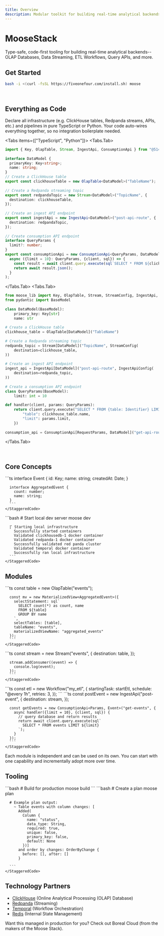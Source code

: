 ```yaml
---
title: Overview
description: Modular toolkit for building real-time analytical backends
---
```



# MooseStack

<div className="flex items-center gap-4 my-8 flex-wrap">
  <IconBadge Icon={PathConfig.quickstart.icon} label="5 minute setup" variant="moose" />
  <IconBadge Icon={Database} label="Pre-integrated ClickHouse, Redpanda, Temporal" variant="moose" />
  <IconBadge Icon={Laptop} label="Hot-reload development" variant="moose" />
</div>

Type-safe, code-first tooling for building real-time analytical backends--OLAP Databases, Data Streaming, ETL Workflows, Query APIs, and more.

## Get Started
```bash filename="Install Moose" copy
bash -i <(curl -fsSL https://fiveonefour.com/install.sh) moose
```

<CTACards rows={3} columns={1}>
  <CTACard
    title="5-minute Quickstart"
    description="Start with a simple demo app to get a feel for Moose"
    ctaLink={PathConfig.quickstart.path}
    Icon={PathConfig.quickstart.icon}
    variant="default"
    orientation="horizontal"
  />
  <CTACard
    title="Start with your existing ClickHouse database"
    description="Works with your current data - zero migration required"
    ctaLink={PathConfig.fromClickhouse.path}
    Icon={PathConfig.fromClickhouse.icon}
    variant="default"
    orientation="horizontal"
  />
  <CTACard
    title="Bootstrap with an Area Code Template"
    description="Start with a template for integrating Moose with complex microservices architectures"
    ctaLink="https://github.com/514-labs/area-code"
    Icon={Github}
    variant="default"
    orientation="horizontal"
  />
</CTACards>

<br />

## Everything as Code

Declare all infrastructure (e.g. ClickHouse tables, Redpanda streams, APIs, etc.) and pipelines in pure TypeScript or Python. Your code auto-wires everything together, so no integration boilerplate needed.

<Tabs items={["TypeScript", "Python"]}>
<Tabs.Tab>
```ts filename="Complete Analytical Backend in 1 TS file" copy
import { Key, OlapTable, Stream, IngestApi, ConsumptionApi } from "@514labs/moose-lib";
 
interface DataModel {
  primaryKey: Key<string>;
  name: string;
}
// Create a ClickHouse table
export const clickhouseTable = new OlapTable<DataModel>("TableName");
 
// Create a Redpanda streaming topic
export const redpandaTopic = new Stream<DataModel>("TopicName", {
  destination: clickhouseTable,
});
 
// Create an ingest API endpoint
export const ingestApi = new IngestApi<DataModel>("post-api-route", {
  destination: redpandaTopic,
});
 
// Create consumption API endpoint
interface QueryParams {
  limit?: number;
}
export const consumptionApi = new ConsumptionApi<QueryParams, DataModel[]>("get-api-route", 
  async ({limit = 10}: QueryParams, {client, sql}) => {
    const result = await client.query.execute(sql`SELECT * FROM ${clickhouseTable} LIMIT ${limit}`);
    return await result.json();
  }
);
```
</Tabs.Tab>
<Tabs.Tab>
```python filename="Complete Analytical Backend in 1 Python file" copy
from moose_lib import Key, OlapTable, Stream, StreamConfig, IngestApi, IngestApiConfig, ConsumptionApi
from pydantic import BaseModel
 
class DataModel(BaseModel):
    primary_key: Key[str]
    name: str
 
# Create a ClickHouse table
clickhouse_table = OlapTable[DataModel]("TableName")
 
# Create a Redpanda streaming topic
redpanda_topic = Stream[DataModel]("TopicName", StreamConfig(
    destination=clickhouse_table,
))
 
# Create an ingest API endpoint
ingest_api = IngestApi[DataModel]("post-api-route", IngestApiConfig(
    destination=redpanda_topic,
))
 
# Create a consumption API endpoint
class QueryParams(BaseModel):
    limit: int = 10
 
def handler(client, params: QueryParams):
    return client.query.execute("SELECT * FROM {table: Identifier} LIMIT {limit: Int32}", {
        "table": clickhouse_table.name,
        "limit": params.limit,
    })
 
consumption_api = ConsumptionApi[RequestParams, DataModel]("get-api-route", query_function=handler)
``` 
</Tabs.Tab>
</Tabs>

<br />

## Core Concepts

<StaggeredCards>
<StaggeredCard>
 <StaggeredContent
      title="Data Modeling"
      description="Model all of your infrastructure in native TypeScript or Python. Share the same types across all components."
      cta={{
        label: "Learn more",
        href: PathConfig.dataModeling.path,
        variant: "outline",
      }}
    />
    <StaggeredCode>
      ```ts
      interface Event {
        id: Key<string>;
        name: string;
        createdAt: Date;
      }

      interface AggregatedEvent {
        count: number;
        name: string;
      }
      ```
    </StaggeredCode>
  </StaggeredCard>

  <StaggeredCard className="border-t">
    <StaggeredContent
      title="Local Development Environment"
      description="Run your entire analytical backend on your laptop, hot reloading schema migrations as you work."
      cta={{
        label: "Learn more",
        href: PathConfig.localDev.path,
        variant: "outline",
      }}
    />
    <StaggeredCode>
      ```bash
      # Start local dev server
      moose dev

      ⡏ Starting local infrastructure
        Successfully started containers
        Validated clickhousedb-1 docker container
        Validated redpanda-1 docker container
        Successfully validated red panda cluster
        Validated temporal docker container
        Successfully ran local infrastructure
      ```
    </StaggeredCode>
  </StaggeredCard>
</StaggeredCards>


## Modules
<StaggeredCards>
  
  <StaggeredCard className="border-t">
    <StaggeredContent
      isMooseModule={true}
      title="OLAP"
      description="Store and query data with ClickHouse's columnar engine—100x faster than traditional databases for analytics. Manage tables, materialized views, and data migrations in code."
      cta={{
        label: "Learn more",
        href: PathConfig.olap.path,
        variant: "outline",
      }}
    />
    <StaggeredCode>
      ```ts
      const table = new OlapTable<Event>("events");

      const mv = new MaterializedView<AggregatedEvent>({
        selectStatement: sql`
          SELECT count(*) as count, name
          FROM ${table}
          GROUP BY name
        `,
        selectTables: [table],
        tableName: "events",
        materializedViewName: "aggregated_events"
      });
      ```
    </StaggeredCode>
  </StaggeredCard>

  <StaggeredCard className="border-t">
    <StaggeredContent
      isMooseModule={true}
      title="Streaming"
      description="Build real-time data pipelines with Kafka/Redpanda streams and transformations in code"
      cta={{
        label: "Learn more",
        href: PathConfig.streaming.path,
        variant: "outline",
      }}
    />
    <StaggeredCode>
      ```ts
      const stream = new Stream<Event>("events", {
        destination: table,
      });

      stream.addConsumer((event) => {
        console.log(event);
      });
      ```
    </StaggeredCode>
  </StaggeredCard>

  <StaggeredCard className="border-t">
    <StaggeredContent
      isMooseModule={true}
      title="Workflows"
      description="Build ETL pipelines and task orchestration with in-memory workflow code"
      cta={{
        label: "Learn more",
        href: PathConfig.workflows.path,
        variant: "outline",
      }}
    />
    <StaggeredCode>
      ```ts
      const etl = new Workflow("my_etl", {
        startingTask: startEtl,
        schedule: "@every 1h",
        retries: 3,
      });
      ```
    </StaggeredCode>
  </StaggeredCard>


  <StaggeredCard className="border-t">
    <StaggeredContent
      isMooseModule={true}
      title="APIs"
      description="Type-safe ingestion and query endpoints with auto-generated OpenAPI docs."
      cta={{
        label: "Learn more",
        href: PathConfig.apis.path,
        variant: "outline",
      }}
    />
    <StaggeredCode>
      ```ts
      const postEvent = new IngestApi<Event>("post-event", {
        destination: stream,
      });
     
      const getEvents = new ConsumptionApi<Params, Event>("get-events", {
        async handler({limit = 10}, {client, sql}) {
          // query database and return results
          return await client.query.execute(sql`
            SELECT * FROM events LIMIT ${limit}
          `);
        }
      });
      ```
    </StaggeredCode>
  </StaggeredCard>

</StaggeredCards>


<Callout title="Modular Design" type="info" icon={Info}>
Each module is independent and can be used on its own. You can start with one capability and incrementally adopt more over time. 
</Callout>


## Tooling

<StaggeredCards>
  <StaggeredCard className="border-t">
    <StaggeredContent
      isMooseModule={true}
      title="Build"
      description="Easily package up your application for deploying to production"
      cta={{
        label: "Learn more",
        href: PathConfig.deploying.path,
        variant: "outline",
      }}
    />
    <StaggeredCode>
      ```bash
      # Build for production
      moose build
      ```
    </StaggeredCode>
  </StaggeredCard>
  <StaggeredCard className="border-t">
    <StaggeredContent
      isMooseModule={true}
      title="Migrate"
      description="Preview and validate infrastructure changes before deployment with detailed schema diffs, migration planning, and rollback capabilities"
      cta={{
        label: "Learn more",
        href: PathConfig.migrate.path,
        variant: "outline",
      }}
    />
    <StaggeredCode>
      ```bash
      # Create a plan
      moose plan

      # Example plan output:
        ~ Table events with column changes: [
          Added(
            Column { 
              name: "status", 
              data_type: String,
              required: true, 
              unique: false, 
              primary_key: false, 
              default: None 
            })] 
          and order by changes: OrderByChange { 
            before: [], after: [] 
          }
      
      ```
    </StaggeredCode>
  </StaggeredCard>

</StaggeredCards>


## Technology Partners

- [ClickHouse](https://clickhouse.com/) (Online Analytical Processing (OLAP) Database)
- [Redpanda](https://redpanda.com/) (Streaming)
- [Temporal](https://temporal.io/) (Workflow Orchestration)
- [Redis](https://redis.io/) (Internal State Management) 

<Callout type="info" title="Managed Moose in Production" href="https://www.fiveonefour.com/boreal" ctaLabel="Boreal Cloud" compact>
Want this managed in production for you? Check out Boreal Cloud (from the makers of the Moose Stack).
</Callout>

